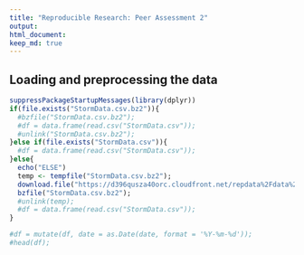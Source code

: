 ```yaml
---
title: "Reproducible Research: Peer Assessment 2"
output: 
html_document:
keep_md: true
---
```



## Loading and preprocessing the data
```r
suppressPackageStartupMessages(library(dplyr))
if(file.exists("StormData.csv.bz2")){
  #bzfile("StormData.csv.bz2");
  #df = data.frame(read.csv("StormData.csv"));
  #unlink("StormData.csv.bz2");
}else if(file.exists("StormData.csv")){
  #df = data.frame(read.csv("StormData.csv"));
}else{
  echo("ELSE")
  temp <- tempfile("StormData.csv.bz2");
  download.file("https://d396qusza40orc.cloudfront.net/repdata%2Fdata%2FStormData.csv.bz2",destfile = "StormData.csv.bz2", method = "curl");
  bzfile("StormData.csv.bz2");
  #unlink(temp);
  #df = data.frame(read.csv("StormData.csv"));
}

#df = mutate(df, date = as.Date(date, format = '%Y-%m-%d'));
#head(df);

```
